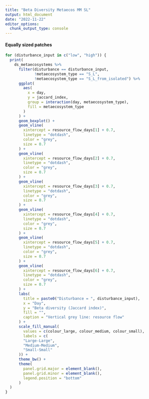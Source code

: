 ```yaml
---
title: "Beta Diversity Metaecos MM SL"
output: html_document
date: "2022-11-22"
editor_options: 
  chunk_output_type: console
---
```


#### Equally sized patches

```r
for (disturbance_input in c("low", "high")) {
  print(
    ds_metaecosystems %>%
      filter(disturbance == disturbance_input,
             !metaecosystem_type == "S_L",
             !metaecosystem_type == "S_L_from_isolated") %>%
      ggplot(
        aes(
          x = day,
          y = jaccard_index,
          group = interaction(day, metaecosystem_type),
          fill = metaecosystem_type
        )
      ) +
      geom_boxplot() +
      geom_vline(
        xintercept = resource_flow_days[1] + 0.7,
        linetype = "dotdash",
        color = "grey",
        size = 0.7
      ) +
      geom_vline(
        xintercept = resource_flow_days[2] + 0.7,
        linetype = "dotdash",
        color = "grey",
        size = 0.7
      ) +
      geom_vline(
        xintercept = resource_flow_days[3] + 0.7,
        linetype = "dotdash",
        color = "grey",
        size = 0.7
      ) +
      geom_vline(
        xintercept = resource_flow_days[4] + 0.7,
        linetype = "dotdash",
        color = "grey",
        size = 0.7
      ) +
      geom_vline(
        xintercept = resource_flow_days[5] + 0.7,
        linetype = "dotdash",
        color = "grey",
        size = 0.7
      ) +
      geom_vline(
        xintercept = resource_flow_days[6] + 0.7,
        linetype = "dotdash",
        color = "grey",
        size = 0.7
      ) +
      labs(
        title = paste0("Disturbance = ", disturbance_input),
        x = "Day",
        y = "Beta diversity (Jaccard index)",
        fill = "",
        caption = "Vertical grey line: resource flow"
      ) +
      scale_fill_manual(
        values = c(colour_large, colour_medium, colour_small),
        labels = c(
        "Large-Large",
        "Medium-Medium",
        "Small-Small"
      )) +
      theme_bw() +
      theme(
        panel.grid.major = element_blank(),
        panel.grid.minor = element_blank(),
        legend.position = "bottom"
      )
  )
}
```